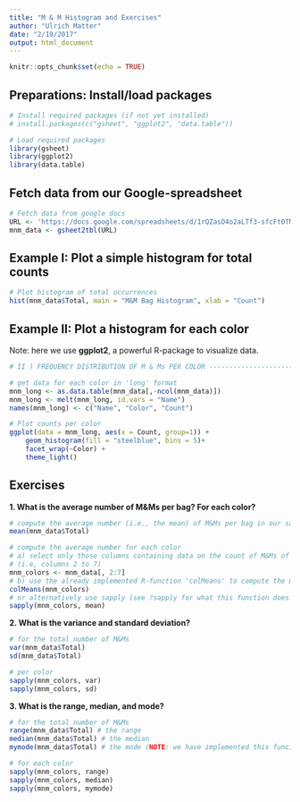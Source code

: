 ```yaml
---
title: "M & M Histogram and Exercises"
author: "Ulrich Matter"
date: "2/19/2017"
output: html_document
---
```


```r
knitr::opts_chunk$set(echo = TRUE)
```

## Preparations: Install/load packages

```r
# Install required packages (if not yet installed)
# install.packages(c("gsheet", "ggplot2", "data.table"))

# Load required packages
library(gsheet)
library(ggplot2)
library(data.table)

```

## Fetch data from our Google-spreadsheet

```r
# Fetch data from google docs
URL <- 'https://docs.google.com/spreadsheets/d/1rQZasD4o2aLTf3-sfcFt0TMiRJudWOR_qW7ZXgw8Jt8/edit?usp=sharing'
mnm_data <- gsheet2tbl(URL)
```


## Example I: Plot a simple histogram for total counts
```r
# Plot histogram of total occurrences
hist(mnm_data$Total, main = "M&M Bag Histogram", xlab = "Count")

```

## Example II: Plot a histogram for each color
Note: here we use **ggplot2**, a powerful R-package to visualize data.
```r
# II ) FREQUENCY DISTRIBUTION OF M & Ms PER COLOR ---------------------------------------------------------------

# get data for each color in 'long' format
mnm_long <- as.data.table(mnm_data[,-ncol(mnm_data)])
mnm_long <- melt(mnm_long, id.vars = "Name")
names(mnm_long) <- c("Name", "Color", "Count")

# Plot counts per color
ggplot(data = mnm_long, aes(x = Count, group=1)) +
    geom_histogram(fill = "steelblue", bins = 5)+
    facet_wrap(~Color) +
    theme_light()
```



## Exercises 

**1. What is the average number of M&Ms per bag? For each color?**

```r
# compute the average number (i.e., the mean) of M&Ms per bag in our sample
mean(mnm_data$Total)

# compute the average number for each color
# a) select only those columns containing data on the count of M&Ms of a specific color
# (i.e, columns 2 to 7)
mnm_colors <- mnm_data[, 2:7]
# b) use the already implemented R-function 'colMeans' to compute the mean for each column (color)
colMeans(mnm_colors)
# or alternatively use sapply (see ?sapply for what this function does!)
sapply(mnm_colors, mean)

```

**2. What is the variance and standard deviation?**

```r

# for the total number of M&Ms
var(mnm_data$Total)
sd(mnm_data$Total)

# per color
sapply(mnm_colors, var)
sapply(mnm_colors, sd)

```

**3. What is the range, median, and mode?**

```r
# for the total number of M&Ms
range(mnm_data$Total) # the range
median(mnm_data$Total) # the median
mymode(mnm_data$Total) # the mode (NOTE: we have implemented this funciton ourselves, see above!)

# for each color
sapply(mnm_colors, range)
sapply(mnm_colors, median)
sapply(mnm_colors, mymode)
```

